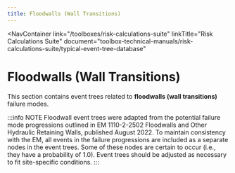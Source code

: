 ```yaml
---
title: Floodwalls (Wall Transitions)
---
```



<NavContainer
  link="/toolboxes/risk-calculations-suite"
  linkTitle="Risk Calculations Suite"
  document="toolbox-technical-manuals/risk-calculations-suite/typical-event-tree-database"
></NavContainer>

# Floodwalls (Wall Transitions)

This section contains event trees related to **floodwalls (wall transitions)** failure modes.

:::info NOTE
Floodwall event trees were adapted from the potential failure mode progressions outlined in EM 1110-2-2502 Floodwalls and
Other Hydraulic Retaining Walls, published August 2022. To maintain consistency with the EM, all events in the failure
progressions are included as a separate nodes in the event trees. Some of these nodes are certain to occur (i.e., they have
a probability of 1.0). Event trees should be adjusted as necessary to fit site-specific conditions.
:::
